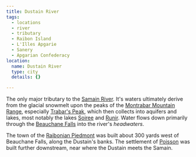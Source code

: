```yaml
---
title: Dustain River
tags:
  - locations
  - river
  - tributary
  - Raibon Island
  - L'Illes Apgarie
  - Sanery
  - Apgarian Confederacy
location:
  name: Dustain River
  type: city
  details: {}

---
```


The only major tributary to the [Samain River](/locations/samain-river). It's waters
ultimately derive from the glacial snowmelt upon the peaks of the
[Montrabar Mountain Range](/locations/montrabar-mountain-range), especially
[Trabar's Peak](/locations/trabars-peak), which then collects into aquifers and
lakes, most notably the lakes [Soiree](/locations/lake-soiree) and
[Runir](/locations/lake-runir). Water flows down primarily through the
[Beauchane Falls](/locations/beauchane-falls) into the river's *headwaters*.

The town of the [Raibonian Piedmont](/locations/piedmont-raibon) was built about 300
yards west of Beauchane Falls, along the Dustain's banks. The settlement of
[Poisson](/locations/poisson) was built further downstream, near where the Dustain
meets the Samain.

